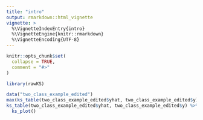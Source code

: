 ---
title: "intro"
output: rmarkdown::html_vignette
vignette: >
  %\VignetteIndexEntry{intro}
  %\VignetteEngine{knitr::rmarkdown}
  %\VignetteEncoding{UTF-8}
---

```{r, include = FALSE}
knitr::opts_chunk$set(
  collapse = TRUE,
  comment = "#>"
)
```

```{r setup}
library(rawKS)
```

```{r example}
data("two_class_example_edited")
max(ks_table(two_class_example_edited$yhat, two_class_example_edited$y)$ks)
ks_table(two_class_example_edited$yhat, two_class_example_edited$y) %>% 
  ks_plot()
```
